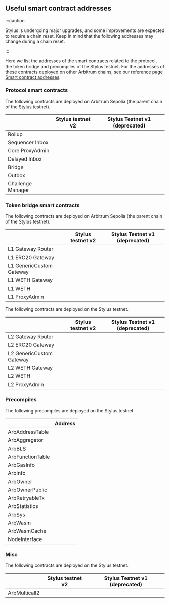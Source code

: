 
## Useful smart contract addresses


:::caution

Stylus is undergoing major upgrades, and some improvements are expected to require a chain reset. Keep in mind that the following addresses may change during a chain reset.

:::

Here we list the addresses of the smart contracts related to the protocol, the token bridge and precompiles of the Stylus testnet. For the addresses of these contracts deployed on other Arbitrum chains, see our reference page [Smart contract addresses](/build-decentralized-apps/reference/02-useful-addresses.md).

### Protocol smart contracts

The following contracts are deployed on Arbitrum Sepolia (the parent chain of the Stylus testnet).

|                   | Stylus testnet v2                                                             | Stylus Testnet v1 (deprecated)                                                |
| ----------------- | ----------------------------------------------------------------------------- | ----------------------------------------------------------------------------- |
| Rollup            | <AEL address="0x01a8a2b32aa5328466Be47A1808a03aC6c35d94f" chainID={421614} /> | <AEL address="0x94db9E36d9336cD6F9FfcAd399dDa6Cc05299898" chainID={421614} /> |
| Sequencer Inbox   | <AEL address="0x1Ea8B3853355604673e1301A501766EbB2987a09" chainID={421614} /> | <AEL address="0x00A0F15b79d1D3e5991929FaAbCF2AA65623530c" chainID={421614} /> |
| Core ProxyAdmin   | <AEL address="0xBD76fd3fB5F3CD7165fB6e0DB895FFE1d81463e3" chainID={421614} /> | <AEL address="0x86D3d0752557F74b0a287F174a5dE35707435e40" chainID={421614} /> |
| Delayed Inbox     | <AEL address="0xcdCF1F59f5d4A65a3c67E1341f8b85Cba50E0a7C" chainID={421614} /> | <AEL address="0xe1e3b1CBaCC870cb6e5F4Bdf246feB6eB5cD351B" chainID={421614} /> |
| Bridge            | <AEL address="0x024a10506f8a27E4CfEDeB18fd30AA1529A2960E" chainID={421614} /> | <AEL address="0x35aa95ac4747D928E2Cd42FE4461F6D9d1826346" chainID={421614} /> |
| Outbox            | <AEL address="0xf731Fc4F7B70A0a6F9915f452d88Dc405a59D8b1" chainID={421614} /> | <AEL address="0x98fcA8bFF38a987B988E54273Fa228A52b62E43b" chainID={421614} /> |
| Challenge Manager | <AEL address="0xC3ED756Ee6AF0C7D1C3D58Df720ba18bB8a4ae76" chainID={421614} /> | <AEL address="0xf398577501999f14E8a85B1A09816D4Cb0aE0DCf" chainID={421614} /> |

### Token bridge smart contracts

The following contracts are deployed on Arbitrum Sepolia (the parent chain of the Stylus testnet).

|                          | Stylus testnet v2                                                             | Stylus Testnet v1 (deprecated)                                                |
| ------------------------ | ----------------------------------------------------------------------------- | ----------------------------------------------------------------------------- |
| L1 Gateway Router        | <AEL address="0xAC4F454320A253267C6Ae95e4784b9A4f9F78359" chainID={421614} /> | <AEL address="0xa72a2F3559Bb337309BCE13f18fae748C6A7D0fa" chainID={421614} /> |
| L1 ERC20 Gateway         | <AEL address="0xD2C4693Dd8d44703af5CF9484fa8faAD6e33E392" chainID={421614} /> | <AEL address="0x709C3Ad4447adA3c9d1eFDA4C4c5b72D4b22005F" chainID={421614} /> |
| L1 GenericCustom Gateway | <AEL address="0x093353B9f723047abf37Ebe01cE48d7dDA8320F4" chainID={421614} /> | <AEL address="0x99ED0b0934ff766adceA8A1C38566b2C62Dd319D" chainID={421614} /> |
| L1 WETH Gateway          | <AEL address="0x4FEbc93233aAc1523f36Abe297de9323f6C8ce79" chainID={421614} /> | <AEL address="0x298f1539B240f7c2A1EA286AE83E6Fac0C33639b" chainID={421614} /> |
| L1 WETH                  | <AEL address="0x980B62Da83eFf3D4576C647993b0c1D7faf17c73" chainID={421614} /> | <AEL address="0xe39Ab88f8A4777030A534146A9Ca3B52bd5D43A3" chainID={421614} /> |
| L1 ProxyAdmin            | <AEL address="0xBD76fd3fB5F3CD7165fB6e0DB895FFE1d81463e3" chainID={421614} /> | <AEL address="0xA428EfC5353E064f4c576c319836e13ae1157C41" chainID={421614} /> |

The following contracts are deployed on the Stylus testnet.

|                          | Stylus testnet v2                                                               | Stylus Testnet v1 (deprecated)                                                  |
| ------------------------ | ------------------------------------------------------------------------------- | ------------------------------------------------------------------------------- |
| L2 Gateway Router        | <AEL address="0xD60FD4c5D335b00287202C93C5B4EE0478D92686" chainID={13331371} /> | <AEL address="0xCDdbADaF4FfA77446aB664834AAdb91121DbdA6f" chainID={23011913} /> |
| L2 ERC20 Gateway         | <AEL address="0xCf3a4aF3c48Ba19c5FccFB44FA3E3A0F2A6e60dA" chainID={13331371} /> | <AEL address="0x82D5409C0CC3e1E6eaEdb5D1893Ca85b496Aa646" chainID={23011913} /> |
| L2 GenericCustom Gateway | <AEL address="0xE102D94df0179082B39Ddcad58c9430dedc89aE3" chainID={13331371} /> | <AEL address="0x8a787c6bEd27F90a7302832523f3c63Ef276f193" chainID={23011913} /> |
| L2 WETH Gateway          | <AEL address="0xec018E81eE818b04CFb1E013D91F1b779a2AC440" chainID={13331371} /> | <AEL address="0x024e80adBD08aF5240C7860AF2D44C3596EdB3Da" chainID={23011913} /> |
| L2 WETH                  | <AEL address="0xa3bD1fdeEb903142d16B3bd22f2aC9A82C714D62" chainID={13331371} /> | <AEL address="0xFFaB5a6E03d5099922BAD0B6E561E9129E0FEB4c" chainID={23011913} /> |
| L2 ProxyAdmin            | <AEL address="0x9DC4Da9a940AFEbBC8329aA6534aD767b60d968c" chainID={13331371} /> | <AEL address="0xF113d2bF6c3974810802BE3989e3C1C1BAd0DE69" chainID={23011913} /> |

### Precompiles

The following precompiles are deployed on the Stylus testnet.

|                  | Address                                                                         |
| ---------------- | ------------------------------------------------------------------------------- |
| ArbAddressTable  | <AEL address="0x0000000000000000000000000000000000000066" chainID={13331371} /> |
| ArbAggregator    | <AEL address="0x000000000000000000000000000000000000006D" chainID={13331371} /> |
| ArbBLS           | <AEL address="0x0000000000000000000000000000000000000067" chainID={13331371} /> |
| ArbFunctionTable | <AEL address="0x0000000000000000000000000000000000000068" chainID={13331371} /> |
| ArbGasInfo       | <AEL address="0x000000000000000000000000000000000000006C" chainID={13331371} /> |
| ArbInfo          | <AEL address="0x0000000000000000000000000000000000000065" chainID={13331371} /> |
| ArbOwner         | <AEL address="0x0000000000000000000000000000000000000070" chainID={13331371} /> |
| ArbOwnerPublic   | <AEL address="0x000000000000000000000000000000000000006b" chainID={13331371} /> |
| ArbRetryableTx   | <AEL address="0x000000000000000000000000000000000000006E" chainID={13331371} /> |
| ArbStatistics    | <AEL address="0x000000000000000000000000000000000000006F" chainID={13331371} /> |
| ArbSys           | <AEL address="0x0000000000000000000000000000000000000064" chainID={13331371} /> |
| ArbWasm          | <AEL address="0x0000000000000000000000000000000000000071" chainID={13331371} /> |
| ArbWasmCache     | <AEL address="0x0000000000000000000000000000000000000072" chainID={13331371} /> |
| NodeInterface    | <AEL address="0x00000000000000000000000000000000000000C8" chainID={13331371} /> |

### Misc

The following contracts are deployed on the Stylus testnet.

|               | Stylus testnet v2                                                               | Stylus Testnet v1 (deprecated)                                                  |
| ------------- | ------------------------------------------------------------------------------- | ------------------------------------------------------------------------------- |
| ArbMulticall2 | <AEL address="0x39E068582873B2011F5a1e8E0F7D9D993c8111BC" chainID={13331371} /> | <AEL address="0x42aaE78422EF3e8E6d0D88e58E25CA7C7Ecb9D5a" chainID={23011913} /> |
